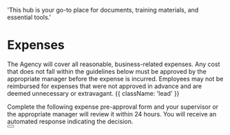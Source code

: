   'This hub is your go-to place for documents, training materials, and essential tools.'

# Expenses

The Agency will cover all reasonable, business-related expenses. Any cost that does not fall within the guidelines below must be approved by the appropriate manager before the expense is incurred. Employees may not be reimbursed for expenses that were not approved in advance and are deemed unnecessary or extravagant. {{ className: 'lead' }}

<Note>
Complete the following expense pre-approval form and your supervisor or the appropriate manager will review it within 24 hours. You will receive an automated response indicating the decision.
</Note>

<div className="not-prose">
  <Button
    href="https://origin-expense-preapproval.zapier.app"
    variant="text"
    arrow="right"
    children="Expense Pre-Approval Form"
  />
</div>
